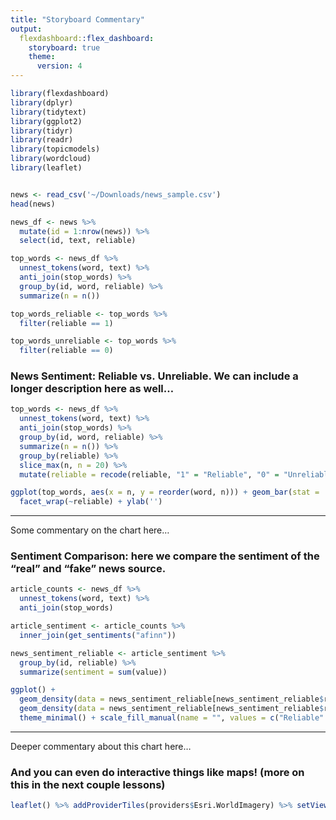```yaml
---
title: "Storyboard Commentary"
output: 
  flexdashboard::flex_dashboard:
    storyboard: true
    theme:
      version: 4
---
```


```r
library(flexdashboard)
library(dplyr)
library(tidytext)
library(ggplot2)
library(tidyr)
library(readr)
library(topicmodels)
library(wordcloud)
library(leaflet)


news <- read_csv('~/Downloads/news_sample.csv')
head(news)

news_df <- news %>%
  mutate(id = 1:nrow(news)) %>%
  select(id, text, reliable)

top_words <- news_df %>%
  unnest_tokens(word, text) %>%
  anti_join(stop_words) %>%
  group_by(id, word, reliable) %>%
  summarize(n = n())

top_words_reliable <- top_words %>%
  filter(reliable == 1)

top_words_unreliable <- top_words %>%
  filter(reliable == 0)
```


### News Sentiment: Reliable vs. Unreliable.  We can include a longer description here as well...



```r
top_words <- news_df %>%
  unnest_tokens(word, text) %>%
  anti_join(stop_words) %>%
  group_by(id, word, reliable) %>%
  summarize(n = n()) %>%
  group_by(reliable) %>%
  slice_max(n, n = 20) %>%
  mutate(reliable = recode(reliable, "1" = "Reliable", "0" = "Unreliable"))

ggplot(top_words, aes(x = n, y = reorder(word, n))) + geom_bar(stat = 'identity') + theme_minimal() +
  facet_wrap(~reliable) + ylab('')
```


*** 

Some commentary on the chart here...


### Sentiment Comparison: here we compare the sentiment of the "real" and "fake" news source.

```r
article_counts <- news_df %>%
  unnest_tokens(word, text) %>%
  anti_join(stop_words)

article_sentiment <- article_counts %>%
  inner_join(get_sentiments("afinn"))

news_sentiment_reliable <- article_sentiment %>%
  group_by(id, reliable) %>%
  summarize(sentiment = sum(value))

ggplot() +
  geom_density(data = news_sentiment_reliable[news_sentiment_reliable$reliable == 1,], aes(x = sentiment, fill = 'Reliable'), color = NA,  alpha = .5) + 
  geom_density(data = news_sentiment_reliable[news_sentiment_reliable$reliable == 0,], aes(x = sentiment, fill = 'Unreliable'), color = NA, alpha = .5) +
  theme_minimal() + scale_fill_manual(name = "", values = c("Reliable" = "purple", "Unreliable" = "orange"))
```

*** 

Deeper commentary about this chart here...

### And you can even do interactive things like maps! (more on this in the next couple lessons)

```r
leaflet() %>% addProviderTiles(providers$Esri.WorldImagery) %>% setView(lng = -73.95481621314316, lat = 41.389430881835274, zoom = 18)
```



